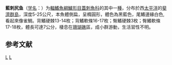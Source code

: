 {{Speciesbox 
| taxon = Centropyge deborae
| status = NE
| status_system = IUCN3.1
| image_width = 250px
| authority = Shen, Ho & Chang, [[2012年|2012年]]
| synonyms = 
}}
'''藍刺尻鱼'''（[[学名|学名]]：{{lang|la|''Centropyge deborae''}}）为[[輻鰭魚綱|輻鰭魚綱]][[鱸形目|鱸形目]][[蓋刺魚科|蓋刺魚科]]的其中一[[種|種]]，分布於西[[太平洋|太平洋]]的[[斐濟群島|斐濟群島]]，深度5-25公尺，本魚體側扁，呈橢圓形，體色為黑藍色，尾鰭邊緣白色,看起來像雀鯛。背鰭硬棘13-14枚；背鰭軟條16-17枚；臀鰭硬棘3枚；臀鰭軟條17-18枚，體長可達7公分，棲息在[[珊瑚礁|珊瑚礁]]區，成小群游動，生活習性不明。

== 参考文献 ==
{{reflist}}
{{Taxonbar}}

[[Category:觀賞魚|L]]
[[Category:刺尻鱼属|L]]
